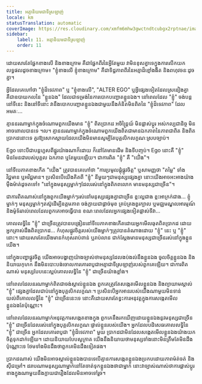```yaml
---
title: អត្មានិយមជាទីស្រឡាញ់
locale: km
statusTranslation: automatic
coverImage: https://res.cloudinary.com/xmfm6mhw3gwctndtcubgx2rptnae/image/upload/v1740468922/small_cover_tratado_de_psicologia_revolucionaria_a4c0dca4e0.webp
sidebar:
    label: 11. អត្មានិយមជាទីស្រឡាញ់
    order: 11
---
```

ដោយសារតែផ្នែកខាងលើ និងខាងក្រោម គឺជាផ្នែកពីរនៃអ្វីតែមួយ វាមិនខុសគ្នាទេក្នុងការលើកយកលទ្ធផលដូចខាងក្រោម៖ "ខ្ញុំខាងលើ ខ្ញុំខាងក្រោម" គឺជាទិដ្ឋភាពពីរនៃអត្មាដ៏ខ្មៅងងឹត និងពហុវចនៈដូចគ្នា។

អ្វីដែលគេហៅថា "ខ្ញុំដ៏ទេវភាព" ឬ "ខ្ញុំខាងលើ", "ALTER EGO" ឬអ្វីផ្សេងទៀតដែលស្រដៀងគ្នា គឺជាឧបាយកលនៃ "ខ្លួនឯង" ដែលជាទម្រង់នៃការបោកបញ្ឆោតខ្លួនឯង។ នៅពេលដែល "ខ្ញុំ" ចង់បន្តនៅទីនេះ និងនៅទីនោះ វានឹងបោកបញ្ឆោតខ្លួនឯងជាមួយនឹងគំនិតមិនពិតនៃ "ខ្ញុំដ៏ទេវភាព" ដែលអមតៈ...

គ្មាននរណាម្នាក់ក្នុងចំណោមពួកយើងមាន "ខ្ញុំ" ពិតប្រាកដ អចិន្ត្រៃយ៍ មិនផ្លាស់ប្តូរ អស់កល្បជានិច្ច មិនអាចពោលបានទេ ។ល។ គ្មាននរណាម្នាក់ក្នុងចំណោមពួកយើងពិតជាមានឯកភាពនៃភាពជាពិត និងពិតប្រាកដនោះទេ គួរឱ្យសោកស្តាយដែលយើងមិនមានសូម្បីតែបុគ្គលិកលក្ខណៈស្របច្បាប់។

Ego ទោះបីជាបន្តហួសពីផ្នូរយ៉ាងណាក៏ដោយ ក៏នៅតែមានដើម និងទីបញ្ចប់។ Ego នោះគឺ "ខ្ញុំ" មិនមែនជារបស់បុគ្គល ឯកភាព ឬតែមួយឡើយ។ ជាការពិត "ខ្ញុំ" គឺ "យើ់ង"។

នៅទីបេភាគខាងកើត "យើ់ង" ត្រូវបានគេហៅថា "ការប្រមូលផ្តុំផ្លូវចិត្ត" ឬសាមញ្ញថា "តម្លៃ" ទាំងវិជ្ជមាន ឬអវិជ្ជមាន។ ប្រសិនបើយើងគិតពី "ខ្ញុំ" នីមួយៗជាមនុស្សផ្សេងគ្នា នោះយើងអាចអះអាងយ៉ាងម៉ឺងម៉ាត់ដូចតទៅ៖ "នៅក្នុងមនុស្សម្នាក់ៗដែលរស់នៅក្នុងពិភពលោក មានមនុស្សជាច្រើន"។

ជាការពិតណាស់នៅក្នុងពួកយើងម្នាក់ៗរស់នៅមនុស្សផ្សេងគ្នាជាច្រើន ខ្លះល្អជាង ខ្លះអាក្រក់ជាង... ខ្ញុំម្នាក់ៗ មនុស្សម្នាក់ៗតស៊ូដើម្បីឧត្តមភាព ចង់ក្លាយជាផ្តាច់មុខ គ្រប់គ្រងខួរក្បាល ឬមជ្ឈមណ្ឌលអារម្មណ៍ និងម៉ូទ័ររាល់ពេលដែលពួកគេអាចធ្វើបាន ខណៈពេលដែលអ្នកផ្សេងទៀតផ្លាស់ទីវា...

គោលលទ្ធិនៃ "ខ្ញុំ" ជាច្រើនត្រូវបានបង្រៀននៅទីបេភាគខាងកើតដោយអ្នកមើលឆុតពិតប្រាកដ ដោយអ្នកត្រាស់ដឹងពិតប្រាកដ... កំហុសផ្លូវចិត្តរបស់យើងម្នាក់ៗត្រូវបានតំណាងដោយ "ខ្ញុំ" នេះ ឬ "ខ្ញុំ" នោះ។ ដោយសារតែយើងមានកំហុសរាប់ពាន់ ឬរាប់លាន ជាក់ស្តែងមានមនុស្សជាច្រើនរស់នៅក្នុងខ្លួនយើង។

នៅក្នុងបញ្ហាផ្លូវចិត្ត យើងអាចបង្ហាញយ៉ាងច្បាស់ថាមនុស្សដែលងប់ងល់នឹងខ្លួនឯង ចូលចិត្តខ្លួនឯង និងនិយាយកុហក នឹងមិនបោះបង់ចោលការគោរពបូជាអត្មាជាទីស្រឡាញ់របស់ពួកគេឡើយ។ ជាការពិតណាស់ មនុស្សបែបនេះស្អប់គោលលទ្ធិនៃ "ខ្ញុំ" ជាច្រើនយ៉ាងខ្លាំង។

នៅពេលដែលនរណាម្នាក់ពិតជាចង់ស្គាល់ខ្លួនឯង ពួកគេត្រូវតែសង្កេតមើលខ្លួនឯង និងព្យាយាមស្គាល់ "ខ្ញុំ" ផ្សេងគ្នាដែលជាប់នៅក្នុងបុគ្គលិកលក្ខណៈ។ ប្រសិនបើអ្នកអានរបស់យើងណាមួយមិនទាន់យល់ពីគោលលទ្ធិនៃ "ខ្ញុំ" ជាច្រើននេះទេ នោះគឺដោយសារតែខ្វះការអនុវត្តក្នុងការសង្កេតមើលខ្លួនឯងតែប៉ុណ្ណោះ។

នៅពេលដែលនរណាម្នាក់អនុវត្តការសង្កេតខាងក្នុង ពួកគេនឹងរកឃើញដោយខ្លួនឯងនូវមនុស្សជាច្រើន "ខ្ញុំ" ជាច្រើនដែលរស់នៅក្នុងបុគ្គលិកលក្ខណៈផ្ទាល់ខ្លួនរបស់យើង។ អ្នកដែលបដិសេធគោលលទ្ធិនៃ "ខ្ញុំ" ជាច្រើន អ្នកដែលគោរពបូជា "ខ្ញុំដ៏ទេវភាព" មួយ ប្រាកដជាមិនដែលសង្កេតមើលខ្លួនឯងយ៉ាងយកចិត្តទុកដាក់ឡើយ។ ដោយនិយាយបែបសូក្រាត យើងនឹងនិយាយថាមនុស្សទាំងនោះមិនត្រឹមតែមិនដឹងប៉ុណ្ណោះទេ ថែមទាំងមិនដឹងថាពួកគេមិនដឹងទៀតផង។

ប្រាកដណាស់ យើងមិនអាចស្គាល់ខ្លួនឯងបានទេបើគ្មានការសង្កេតខ្លួនឯងប្រកបដោយភាពម៉ត់ចត់ និងស៊ីជម្រៅ។ ដរាបណាមនុស្សណាម្នាក់នៅតែចាត់ទុកខ្លួនឯងថាជាម្នាក់ នោះវាច្បាស់ណាស់ថាការផ្លាស់ប្តូរខាងក្នុងណាមួយនឹងក្លាយជារឿងដែលមិនអាចទៅរួច។

